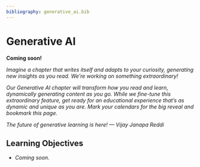 ```yaml
---
bibliography: generative_ai.bib
---
```


# Generative AI {#sec-generative_ai}

**Coming soon!** 

_Imagine a chapter that writes itself and adapts to your curiosity, generating new insights as you read. We're working on something extraordinary!_

_Our Generative AI chapter will transform how you read and learn, dynamically generating content as you go. While we fine-tune this extraordinary feature, get ready for an educational experience that's as dynamic and unique as you are. Mark your calendars for the big reveal and bookmark this page._

_The future of generative learning is here! — Vijay Janapa Reddi_


::: {.callout-tip}

## Learning Objectives

* *Coming soon.*
:::

